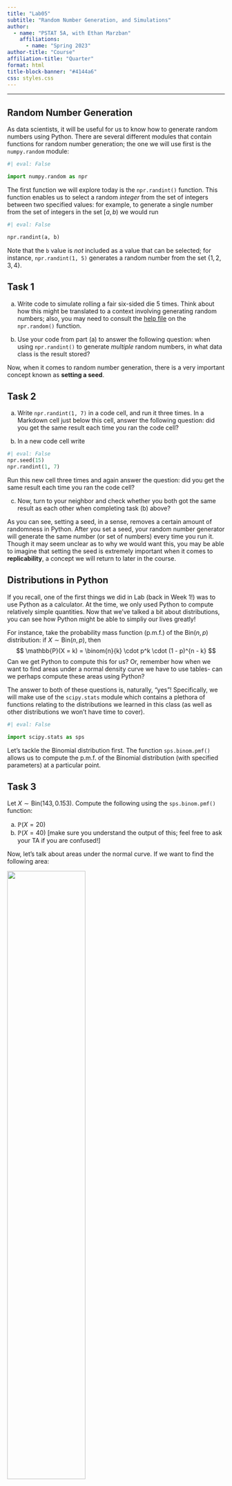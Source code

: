 ```yaml
---
title: "Lab05"
subtitle: "Random Number Generation, and Simulations"
author:
  - name: "PSTAT 5A, with Ethan Marzban"
    affiliations:
      - name: "Spring 2023"
author-title: "Course"
affiliation-title: "Quarter"
format: html
title-block-banner: "#4144a6"
css: styles.css
---
```


---

## Random Number Generation

As data scientists, it will be useful for us to know how to generate random numbers using Python. There are several different modules that contain functions for random number generation; the one we will use first is the `numpy.random` module:
```python
#| eval: False

import numpy.random as npr
```
The first function we will explore today is the `npr.randint()` function. This function enables us to select a random *integer* from the set of integers between two specified values: for example, to generate a single number from the set of integers in the set $[a, b)$ we would run
```python
#| eval: False

npr.randint(a, b)
```
Note that the `b` value is *not* included as a value that can be selected; for instance, `npr.randint(1, 5)` generates a random number from the set $\{1, 2, 3, 4\}$.


::: {.callout-important}
## Task 1
a) Write code to simulate rolling a fair six-sided die 5 times. Think about how this might be translated to a context involving generating random numbers; also, you may need to consult the [help file](https://numpy.org/doc/stable/reference/random/generated/numpy.random.randint.html) on the `npr.random()` function.

b) Use your code from part (a) to answer the following question: when using `npr.randint()` to generate *multiple* random numbers, in what data class is the result stored?
:::


Now, when it comes to random number generation, there is a very important concept known as **setting a seed**. 



::: {.callout-important}
## Task 2
a) Write `npr.randint(1, 7)` in a code cell, and run it three times. In a Markdown cell just below this cell, answer the following question: did you get the same result each time you ran the code cell?

b) In a new code cell write 
```python
#| eval: False
npr.seed(15)
npr.randint(1, 7)
```

Run this new cell three times and again answer the question: did you get the same result each time you ran the code cell?

c) Now, turn to your neighbor and check whether you both got the same result as each other when completing task (b) above?
:::

As you can see, setting a seed, in a sense, removes a certain amount of randomness in Python. After you set a seed, your random number generator will generate the same number (or set of numbers) every time you run it. Though it may seem unclear as to why we would want this, you may be able to imagine that setting the seed is extremely important when it comes to **replicability**, a concept we will return to later in the course.

## Distributions in Python

If you recall, one of the first things we did in Lab (back in Week 1!) was to use Python as a calculator. At the time, we only used Python to compute relatively simple quantities. Now that we've talked a bit about distributions, you can see how Python might be able to simpliy our lives greatly! 

For instance, take the probability mass function (p.m.f.) of the $\mathrm{Bin}(n, p)$ distribution: if $X \sim \mathrm{Bin}(n, p)$, then
$$ \mathbb{P}(X = k) = \binom{n}{k} \cdot p^k \cdot (1 - p)^{n - k} $$
Can we get Python to compute this for us? Or, remember how when we want to find areas under a normal density curve we have to use tables- can we perhaps compute these areas using Python?

The answer to both of these questions is, naturally, "yes"! Specifically, we will make use of the `scipy.stats` module which contains a plethora of functions relating to the distributions we learned in this class (as well as other distributions we won't have time to cover).

```python
#| eval: False

import scipy.stats as sps
```

Let's tackle the Binomial distribution first. The function `sps.binom.pmf()` allows us to compute the p.m.f. of the Binomial distribution (with specified parameters) at a particular point. 

::: {.callout-important}
## Task 3
Let $X \sim \mathrm{Bin}(143, 0.153)$. Compute the following using the `sps.binom.pmf()` function:

a) $\mathbb{P}(X = 20)$
b) $\mathbb{P}(X = 40)$ [make sure you understand the output of this; feel free to ask your TA if you are confused!]
:::

Now, let's talk about areas under the normal curve. If we want to find the following area:

![](tail_area.svg){width="60%"}

we would run the following code:
```python
#| eval: False

sps.norm.cdf(t, mu, sigma)
```

::: {.callout-important}
## Task 4
a) If $X \sim \mathcal{N}(3, 0.5)$, compute $\mathbb{P}(X \leq 2)$.
b) If $X \sim \mathcal{N}(-2, \ 1)$, compute $\mathbb{P}(X \geq 1)$.
c) If $X \sim \mathcal{N}(0, 1)$, compute $\mathbb{P}(-1 \leq X \leq 1)$.
:::

Recall that we talked about the uniform distribution; you'll work with the Python functions that deal with the uniform distribution on the upcoming Homework.

## Simulation

Now, let's tie things together slightly. As data scientists, we obviously love to use data! However, sometimes data can be too time-consuming, costly, or otherwise unfeasible to collect in large quantities. In certain situations, **simulations** can help address these issues. 

When asked to define a "simulation" in the context of data science, ChatGPT returned the following:

>  [...] a simulation is a computational model or program that is used to replicate real-world scenarios or systems in order to analyze their behavior, predict outcomes, or test hypotheses.

This is actually a great definition: simulations are designed to *simulate* (i.e. mimic) real-world situations to generate new observations/outcomes that (we hope) closely resemble the real-world outcomes. 

For example, suppose we believe that weights of rats in a particular situation are normally distributed with mean 3.8oz and a standard deviation of 0.5oz. Instead of actually going out and collecting the weights of, say, 10 different rats and recording them, we could *simulate* collecting these weights by generating a series of random numbers that follow the $\mathcal{N}(3.8, \ 0.5)$ distribution:
```python
#| echo: False

import scipy.stats as sps
sps.norm.rvs(3.8, 0.5, 10)
```

There are (once again) several modules that contain functions designed to simulate draws from different distributions: for now, we'll stick with the `scipy.stats` module. 

To simulate `n` draws from a $\mathcal{N}($`mu`, `sigma`$)$ distribution we use the code
```python
#| eval: False

sps.norm.rvs(mu, sigma, n)
```
(note that, by default, the sample size comes at the end!) To simulate `n` draws from a $\mathrm{Unif}($`a`, `b`$)$ distribution we use the code
```python
#| eval: False

sps.uniform.rvs(a, b, n)
```

::: {.callout-important}
## Task 5
a) The time spent waiting in line at *Romaine's* is uniformly distributed between 2 mins and 10 mins. Simulate the process of waiting in line at *Romaine's* one hundred times; store your result in a variable called `x` and display only the first 10 elements of `x`. (**Hint:** Remember how to index variables!)

b) The temperature of a healthy adult is normally distributed with mean 98.2 degrees Fahrenheit and standard deviation 2.4 degrees Fahrenheit. Simulate the process of selecting 150 healthy adults and recording their temperatures (in degrees Fahrenheit); store your result in a variable called `y` and display only the first 10 elements of `y`. (**Hint:** Remember how to index variables!)
:::

It turns out you can use simulations to approximate probabilities that would otherwise be very difficult to compute by hand. You will explore this topic further on the upcoming Homework assignment.
